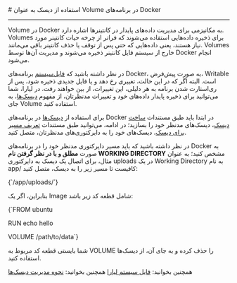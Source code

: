 

<Layout>
<Head>
<title>مستندات استفاده از دیسک یا Volume در Docker - لیارا</title>
<meta property="og:title" content="مستندات خدمات رایانش ابری لیارا" />
<meta property="og:description" content="مستندات مربوط به نحوه استفاده از دیسک‌ها به عنوان Volume در پلتفرم داکر در لیارا"  />
<meta property="og:image" content="https://media.liara.ir/logos/liara-poster.jpg" />
</Head>
# استفاده از دیسک به عنوان Volume در برنامه‌های Docker
<hr className="mb-2" />

Volume در Docker به مکانیزمی برای مدیریت داده‌های پایدار در کانتینرها اشاره دارد. Volumes برای ذخیره داده‌هایی استفاده می‌شوند که فراتر از چرخه حیات کانتینر مورد نیاز هستند، یعنی داده‌هایی که حتی پس از توقف یا حذف کانتینر باقی می‌مانند. Volumes خارج از سیستم فایل کانتینر ذخیره می‌شوند و مدیریت آن‌ها توسط Docker انجام می‌شود.
<div className='h-2' />

در نظر داشته باشید که <a href="/paas/details/file-system#docker-and-nextjs-deaful-fs" className="text-[#2196f3] ">فایل‌سیستم</a> برنامه‌های Docker، به صورت پیش‌فرض، Writable است. البته اگر که در این حالت، تغییری رخ دهد و یا فایل جدیدی ذخیره شود، پس از ری‌استارت شدن برنامه به هر دلیلی، این تغییرات، از بین خواهند رفت. 
در لیارا، شما می‌توانید برای ذخیره پایدار داده‌های خود و تغییرات مدنظرتان، از مفهوم <a href="/paas/disks/about" className="text-[#2196f3] ">دیسک‌ها</a>، به جای Volume استفاده کنید.
<div className='h-2' />

برای استفاده از <a href="/paas/disks/about" className="text-[#2196f3] ">دیسک‌ها</a> در برنامه‌های Docker در ابتدا باید طبق مستندات <a href="/paas/disks/create" className="text-[#2196f3] ">ساخت دیسک</a>، دیسک‌های مدنظر خود را بسازید؛ در ادامه، می‌توانید طبق مستندات <a href="/paas/disks/route" className="text-[#2196f3] ">تعریف مسیر برای دیسک</a>، دیسک‌های خود را به دایرکتوری‌های مدنظرتان، متصل کنید.
<div className='h-2' />

در نظر داشته باشید که باید مسیر دایرکتوری مدنظر خود را در برنامه‌های Docker  به صورت <b>مطلق و با در نظر گرفتن نام WORKING DIRECTORY</b> مشخص کنید؛ به عنوان مثال، برای اتصال یک دیسک به دایرکتوری <Important>uploads</Important> در یک Working Directory به نام <Important>app/</Important> کافیست تا مسیر زیر را به دیسک، متصل کنید:

<div className='h-2' />
<div dir="ltr">
<Highlight className="bash">
{`/app/uploads/`}
</Highlight>
</div>
<div className='h-2' />

بنابراین، اگر یک Image شامل قطعه کد زیر باشد:
<div className='h-2' />
<div dir="ltr">
<Highlight className="dockerfile">
{`FROM ubuntu

RUN echo hello

VOLUME /path/to/data`}
</Highlight>
</div>
<div className='h-2' />

شما بایستی قطعه کد مربوط به <Important>VOLUME</Important> را حذف کرده و به جای آن، از دیسک‌ها استفاده کنید.
<div className='h-2' />

<Alert variant='success'>همچنین بخوانید: <a href="/paas/details/file-system" className="text-[#2196f3] ">فایل سیستم لیارا</a></Alert>
<Alert variant='success'>همچنین بخوانید: <a href="/paas/disks/about" className="text-[#2196f3] ">نحوه مدیریت دیسک‌ها</a></Alert>


</Layout>